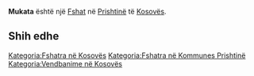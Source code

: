 {{Fshat në Kosovës
 | Emri                = Mukata
| srp_N_name = Mukata
| srp_N_FULL_NAME_RO = Mukata
| srp_N_FULL_NAME_ND_RO = Mukata
| srp_N_SORT_NAME_RG = MUKATA
| srp_N_FULL_NAME_RG = Mukata
| srp_N_FULL_NAME_ND_RG = Mukata
| srp_V_name = Mukate
| srp_V_FULL_NAME_RO = Mukate
| srp_V_FULL_NAME_ND_RO = Mukate
| srp_V_SORT_NAME_RG = MUKATE
| srp_V_FULL_NAME_RG = Mukate
| srp_V_FULL_NAME_ND_RG = Mukate

 | Emri (Rasa dhanore) = 
 | Figura              = 
 | Shteti              = Kosovo
 | Komuna              = Prishtinë
 | Kodi postar         = 
 | Sipërfaqja          = 

 | Popullsia           = 

 | Regj. i popullsisë  = 
 | Dend. e popullsisë  = 
 | Faqja zyrtare       = 
 <!--- Koordinatat ----> 
 | Gjerësia            = 42.615556
 | Gjatësia            = 21.315
 | Lartësia            = 
}}
'''Mukata''' është një [[Fshat]] në [[Prishtinë]] të [[Kosovës]].

<!-- == Gjeografia == -->
<!-- == Historia == -->
<!-- == Demografia == -->
== Shih edhe ==
{{Komuna Prishtinë}}
{{Kosovo-Administrata-Cung}}

[[Kategoria:Fshatra në Kosovës]]
[[Kategoria:Fshatra në Kommunes Prishtinë]]
[[Kategoria:Vendbanime në Kosovës]]